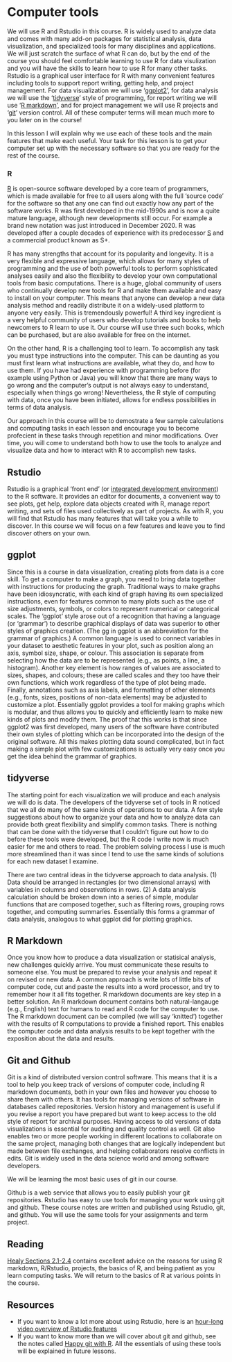 
# Computer tools {#ch_tools}

We will use R and Rstudio in this course. R is widely used to analyze data and comes with many add-on packages for statistical analysis, data visualization, and specialized tools for many disciplines and applications. We will just scratch the surface of what R can do, but by the end of the course you should feel comfortable learning to use R for data visulization and you will have the skills to learn how to use R for many other tasks. Rstudio is a graphical user interface for R with many convenient features including tools to support report writing, getting help, and project management. For data visualization we will use '[ggplot2](https://en.wikipedia.org/wiki/Ggplot2)', for data analysis we will use the '[tidyverse](https://www.tidyverse.org/)' style of programming, for report writing we will use '[R markdown](https://rmarkdown.rstudio.com/)', and for project management we will use R projects and '[git](https://git-scm.com/)' version control. All of these computer terms will mean much more to you later on in the course!

In this lesson I will explain why we use each of these tools and the main features that make each useful. Your task for this lesson is to get your computer set up with the necessary software so that you are ready for the rest of the course.

### R

[R](https://en.wikipedia.org/wiki/R_(programming_language)) is open-source software developed by a core team of programmers, which is made available for free to all users along with the full 'source code' for the software so that any one can find out exactly how any part of the software works. R was first developed in the mid-1990s and is now a quite mature language, although new developments still occur. For example a brand new notation was just introduced in December 2020. R was developed after a couple decades of experience with its predecessor [S](https://en.wikipedia.org/wiki/S_(programming_language)) and a commercial product known as S+.

R has many strengths that account for its popularity and longevity. It is a very flexible and expressive language, which allows for many styles of programming and the use of both powerful tools to perform sophisticated analyses easily and also the flexibility to develop your own computational tools from basic computations. There is a huge, global community of users who continually develop new tools for R and make them available and easy to install on your computer. This means that anyone can develop a new data analysis method and readily distribute it on a widely-used platform to anyone very easily. This is tremendously powerful! A third key ingredient is a very helpful community of users who develop tutorials and books to help newcomers to R learn to use it. Our course will use three such books, which can be purchased, but are also available for free on the internet.

On the other hand, R is a challenging tool to learn. To accomplish any task you must type instructions into the computer. This can be daunting as you must first learn what instructions are available, what they do, and how to use them. If you have had experience with programming before (for example using Python or Java) you will know that there are many ways to go wrong and the computer's output is not always easy to understand, especially when things go wrong! Nevertheless, the R style of computing with data, once you have been initiated, allows for endless possibilities in terms of data analysis.

Our approach in this course will be to demostrate a few sample calculations and computing tasks in each lesson and encourage you to become profecient in these tasks through repetition and minor modifications. Over time, you will come to understand both how to use the tools to analyze and visualize data and how to interact with R to accomplish new tasks.

## Rstudio

Rstudio is a graphical 'front end' (or [integrated development environment](https://en.wikipedia.org/wiki/Integrated_development_environment)) to the R software. It provides an editor for documents, a convenient way to see plots, get help, explore data objects created with R, manage report writing, and sets of files used collectively as part of projects. As with R, you will find that Rstudio has many features that will take you a while to discover. In this course we will focus on a few features and leave you to find discover others on your own. 

## ggplot

Since this is a course in data visualization, creating plots from data is a core skill. To get a computer to make a graph, you need to bring data together with instructions for producing the graph. Traditional ways to make graphs have been idiosyncratic, with each kind of graph having its own specialized instructions, even for features common to many plots such as the use of size adjustments, symbols, or colors to represent numerical or categorical scales.  The 'ggplot' style arose out of a recognition that having a language (or 'grammar') to describe graphical displays of data was superior to other styles of graphics creation. (The gg in ggplot is an abbreviation for the grammar of graphics.) A common language is used to connect variables in your dataset to aesthetic features in your plot, such as position along an axis, symbol size, shape, or colour. This association is separate from selecting how the data are to be represented (e.g., as points, a line, a histogram). Another key element is how ranges of values are associated to sizes, shapes, and colours; these are called scales and they too have their own functions, which work regardless of the type of plot being made. Finally, annotations such as axis labels, and formatting of other elements (e.g., fonts, sizes, positions of non-data elements) may be adjusted to customize a plot. Essentially ggplot provides a tool for making graphs which is modular, and thus allows you to quickly and efficiently learn to make new kinds of plots and modify them. The proof that this works is that since ggplot2 was first developed, many users of the software have contributed their own styles of plotting which can be incorporated into the design of the original software. All this makes plotting data sound complicated, but in fact making a simple plot with few customizations is actually very easy once you get the idea behind the grammar of graphics.


## tidyverse

The starting point for each visualization we will produce and each analysis we will do is data. The developers of the tidyverse set of tools in R noticed that we all do many of the same kinds of operations to our data. A few style suggestions about how to organize your data and how to analyze data can provide both great flexibility and simplify common tasks. There is nothing that can be done with the tidyverse that I couldn't figure out how to do before these tools were developed, but the R code I write now is much easier for me and others to read. The problem solving process I use is much more streamlined than it was since I tend to use the same kinds of solutions for each new dataset I examine.

There are two central ideas in the tidyverse approach to data analysis. (1) Data should be arranged in rectangles (or two dimensional arrays) with variables in columns and observations in rows. (2) A data analysis calculation should be broken down into a series of simple, modular functions that are composed together, such as filtering rows, grouping rows together, and computing summaries. Essentially this forms a grammar of data analysis, analogous to what ggplot did for plotting graphics.

## R Markdown

Once you know how to produce a data visualization or statisical analysis, new challenges quickly arrive. You must communicate these results to someone else. You must be prepared to revise your analysis and repeat it on revised or new data. A common approach is write lots of little bits of computer code, cut and paste the results into a word processor, and try to remember how it all fits together. R markdown documents are key step in a better solution. An R markdown document contains both natural-langauge (e.g., English) text for humans to read and R code for the computer to use. The R markdown document can be compiled (we will say 'knitted') together with the results of R computations to provide a finished report. This enables the computer code and data analysis results to be kept together with the exposition about the data and results.

## Git and Github

Git is a kind of distributed version control software. This means that it is a tool to help you keep track of versions of computer code, including R markdown documents, both in your own files and however you choose to share them with others. It has tools for managing versions of software in databases called repositories. Version history and management is useful if you revise a report you have prepared but want to keep access to the old style of report for archival purposes. Having access to old versions of data visualizations is essential for auditing and quality control as well. Git also enables two or more people working in different locations to collaborate on the same project, managing both changes that are logically independent but made between file exchanges, and helping collaborators resolve conflicts in edits. Git is widely used in the data science world and among software developers. 

We will be learning the most basic uses of git in our course.

Github is a web service that allows you to easily publish your git repositories. Rstudio has easy to use tools for managing your work using git and github. These course notes are written and published using Rstudio, git, and github. You will use the same tools for your assignments and term project.

## Reading

[Healy Sections 2.1-2.4](https://socviz.co/gettingstarted.html#gettingstarted) contains excellent advice on the reasons for using R markdown, R/Rstudio, projects, the basics of R, and being patient as you learn computing tasks. We will return to the basics of R at various points in the course.

## Resources

* If you want to know a lot more about using Rstudio, here is an [hour-long video overview of Rstudio features](https://www.youtube.com/watch?v=PXiY8muVUec)
* If you want to know more than we will cover about git and github, see the notes called [Happy git with R](https://happygitwithr.com/). All the essentials of using these tools will be explained in future lessons.
